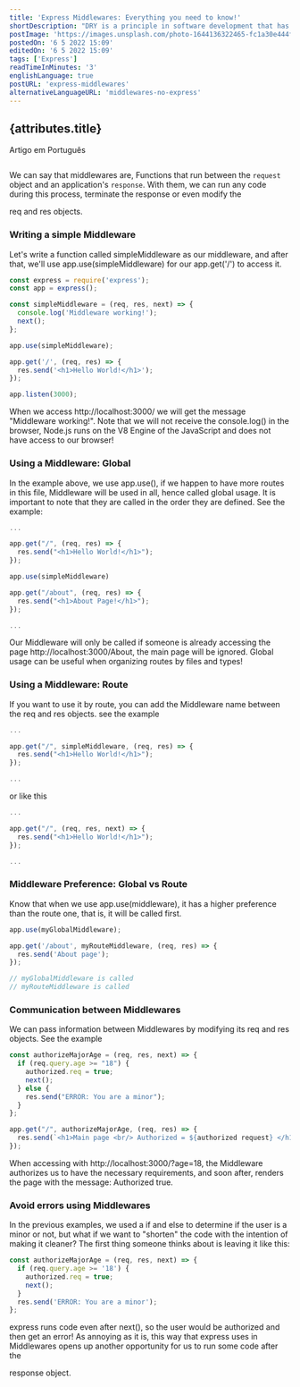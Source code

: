 ```yaml
---
title: 'Express Middlewares: Everything you need to know!'
shortDescription: "DRY is a principle in software development that has been followed by a large part of the programming community and basically"
postImage: 'https://images.unsplash.com/photo-1644136322465-fc1a30e444ff?ixlib=rb-1.2.1&ixid=MnwxMjA3fDB8MHxwaG90by1wYWdlfHx8fGVufDB8fHx8&auto=format&fit=crop&w=684&q=80'
postedOn: '6 5 2022 15:09'
editedOn: '6 5 2022 15:09'
tags: ['Express']
readTimeInMinutes: '3'
englishLanguage: true
postURL: 'express-middlewares'
alternativeLanguageURL: 'middlewares-no-express'
---
```




## {attributes.title}

<Link to={`/blog/${attributes.alternativeLanguageURL}`}>
  <div>Artigo em Português</div>
</Link>

<img
  src={attributes.mainImage}
  alt=''
  title='Image of @darth_u'
  className='MainImage'
/>

We can say that middlewares are, <Highlight>Functions that run between the `request` object
and an application's `response`</Highlight>. With them, we can run any
code during this process, terminate the <CodeFragment>response</CodeFragment> or even modify the

<CodeFragment>req</CodeFragment> and <CodeFragment>res</CodeFragment> objects.

### Writing a simple Middleware

Let's write a function called <CodeFragment>simpleMiddleware</CodeFragment> as our middleware,
and after that, we'll use <CodeFragment>app.use(simpleMiddleware)</CodeFragment> for our <CodeFragment>app.get('/')</CodeFragment> to access it.

```js
const express = require('express');
const app = express();

const simpleMiddleware = (req, res, next) => {
  console.log('Middleware working!');
  next();
};

app.use(simpleMiddleware);

app.get('/', (req, res) => {
  res.send('<h1>Hello World!</h1>');
});

app.listen(3000);
```

When we access <CodeFragment>http://localhost:3000/</CodeFragment> we will get the message <CodeFragment>"Middleware working!"</CodeFragment>.
Note that we will not receive the <CodeFragment>console.log()</CodeFragment> in the browser, Node.js runs on the <Highlight>V8 Engine</Highlight> of the
JavaScript and does not have access to our browser!

### Using a Middleware: Global

In the example above, we use <CodeFragment>app.use()</CodeFragment>, if we happen to have more routes in this file, Middleware
will be used in all, hence called global usage. It is important to note that they are called in the order they are defined.
See the example:

```js
...

app.get("/", (req, res) => {
  res.send("<h1>Hello World!</h1>");
});

app.use(simpleMiddleware)

app.get("/about", (req, res) => {
  res.send("<h1>About Page!</h1>");
});

...

```

Our Middleware will only be called if someone is already accessing the page <CodeFragment>http://localhost:3000/About</CodeFragment>, the main
page will be ignored. Global usage can be useful when organizing routes by files and types!

### Using a Middleware: Route

If you want to use it by route, you can add the Middleware name between the <CodeFragment>req</CodeFragment> and <CodeFragment>res</CodeFragment> objects.
see the example

```js
...

app.get("/", simpleMiddleware, (req, res) => {
  res.send("<h1>Hello World!</h1>");
});

...
```

or like this

```js
...

app.get("/", (req, res, next) => {
  res.send("<h1>Hello World!</h1>");
});

...
```

### Middleware Preference: Global vs Route

Know that when we use <CodeFragment>app.use(middleware)</CodeFragment>, it has a higher preference than the route one, that is, it will be called first.

```js
app.use(myGlobalMiddleware);

app.get('/about', myRouteMiddleware, (req, res) => {
  res.send('About page');
});

// myGlobalMiddleware is called
// myRouteMiddleware is called
```

### Communication between Middlewares

We can pass information between Middlewares by modifying its <CodeFragment>req</CodeFragment> and <CodeFragment>res</CodeFragment> objects.
See the example

```js
const authorizeMajorAge = (req, res, next) => {
  if (req.query.age >= "18") {
    authorized.req = true;
    next();
  } else {
    res.send("ERROR: You are a minor");
  }
};

app.get("/", authorizeMajorAge, (req, res) => {
  res.send(`<h1>Main page <br/> Authorized = ${authorized request} </h1>`);
});
```

When accessing with <CodeFragment>http://localhost:3000/?age=18</CodeFragment>, the Middleware authorizes us to have the necessary requirements, and soon after, renders
the page with the message: Authorized <CodeFragment>true</CodeFragment>.

<PostImage image={messageEN} description='' />

### Avoid errors using Middlewares

In the previous examples, we used a <CodeFragment>if</CodeFragment> and <CodeFragment>else</CodeFragment> to determine if the user is a minor or not,
but what if we want to "shorten" the code with the intention of making it cleaner? The first thing someone thinks about is leaving it like this:

```js
const authorizeMajorAge = (req, res, next) => {
  if (req.query.age >= '18') {
    authorized.req = true;
    next();
  }
  res.send('ERROR: You are a minor');
};
```

express runs code even after <CodeFragment>next()</CodeFragment>, so the user would be authorized and then get an error!
As annoying as it is, this way that express uses in Middlewares opens up another opportunity for us to run some code after the

<CodeFragment>response</CodeFragment> object.
